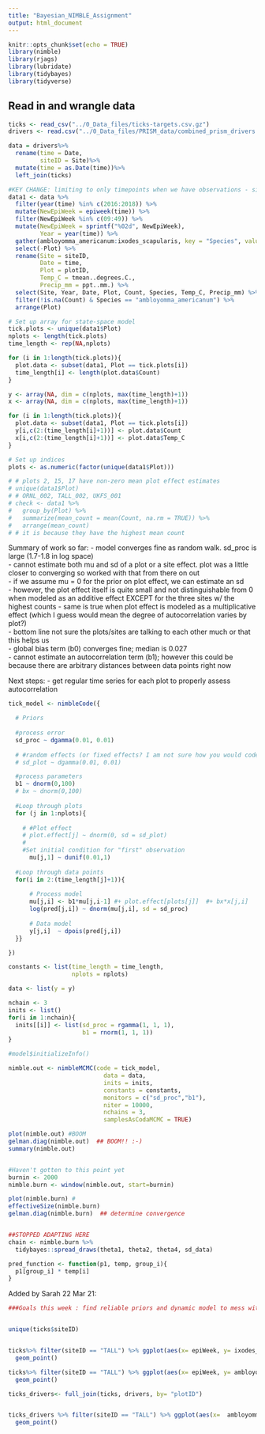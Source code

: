 ```yaml
---
title: "Bayesian_NIMBLE_Assignment"
output: html_document
---
```


```r
knitr::opts_chunk$set(echo = TRUE)
library(nimble)
library(rjags)
library(lubridate)
library(tidybayes)
library(tidyverse)
```

## Read in and wrangle data
```r
ticks <- read_csv("../0_Data_files/ticks-targets.csv.gz")
drivers <- read.csv("../0_Data_files/PRISM_data/combined_prism_drivers.csv")

data = drivers%>%
  rename(time = Date,
         siteID = Site)%>%
  mutate(time = as.Date(time))%>%
  left_join(ticks)

#KEY CHANGE: limiting to only timepoints when we have observations - since we are not currently using state-space anyway, no need to include NA observations at this time, and it facilitates convergence
data1 <- data %>%
  filter(year(time) %in% c(2016:2018)) %>%
  mutate(NewEpiWeek = epiweek(time)) %>%
  filter(NewEpiWeek %in% c(09:49)) %>%
  mutate(NewEpiWeek = sprintf("%02d", NewEpiWeek),
         Year = year(time)) %>%
  gather(ambloyomma_americanum:ixodes_scapularis, key = "Species", value = "Count") %>%
  select(-Plot) %>%
  rename(Site = siteID,
         Date = time,
         Plot = plotID,
         Temp_C = tmean..degrees.C.,
         Precip_mm = ppt..mm.) %>%
  select(Site, Year, Date, Plot, Count, Species, Temp_C, Precip_mm) %>%
  filter(!is.na(Count) & Species == "ambloyomma_americanum") %>%
  arrange(Plot)

# Set up array for state-space model
tick.plots <- unique(data1$Plot)
nplots <- length(tick.plots)
time_length <- rep(NA,nplots)

for (i in 1:length(tick.plots)){
  plot.data <- subset(data1, Plot == tick.plots[i])
  time_length[i] <- length(plot.data$Count)
}

y <- array(NA, dim = c(nplots, max(time_length)+1))
x <- array(NA, dim = c(nplots, max(time_length)+1))

for (i in 1:length(tick.plots)){
  plot.data <- subset(data1, Plot == tick.plots[i])
  y[i,c(2:(time_length[i]+1))] <- plot.data$Count
  x[i,c(2:(time_length[i]+1))] <- plot.data$Temp_C
}

# Set up indices
plots <- as.numeric(factor(unique(data1$Plot)))

# # plots 2, 15, 17 have non-zero mean plot effect estimates
# unique(data1$Plot)
# # ORNL_002, TALL_002, UKFS_001
# check <- data1 %>%
#   group_by(Plot) %>%
#   summarize(mean_count = mean(Count, na.rm = TRUE)) %>%
#   arrange(mean_count)
# # it is because they have the highest mean count
```
Summary of work so far:
- model converges fine as random walk. sd_proc is large (1.7-1.8 in log space)  
- cannot estimate both mu and sd of a plot or a site effect. plot was a little closer to converging so worked with that from there on out  
- if we assume mu = 0 for the prior on plot effect, we can estimate an sd  
- however, the plot effect itself is quite small and not distinguishable from 0 when modeled as an additive effect EXCEPT for the three sites w/ the highest counts
- same is true when plot effect is modeled as a multiplicative effect (which I guess would mean the degree of autocorrelation varies by plot?)  
- bottom line not sure the plots/sites are talking to each other much or that this helps us  
- global bias term (b0) converges fine; median is 0.027   
- cannot estimate an autocorrelation term (b1); however this could be because there are arbitrary distances between data points right now

Next steps:
- get regular time series for each plot to properly assess autocorrelation
```r
tick_model <- nimbleCode({

  # Priors
  
  #process error
  sd_proc ~ dgamma(0.01, 0.01)
  
  # #random effects (or fixed effects? I am not sure how you would code that up differently)
  # sd_plot ~ dgamma(0.01, 0.01)

  #process parameters
  b1 ~ dnorm(0,100)
  # bx ~ dnorm(0,100)
  
  #Loop through plots
  for (j in 1:nplots){
    
    # #Plot effect
    # plot.effect[j] ~ dnorm(0, sd = sd_plot)
    # 
    #Set initial condition for "first" observation
      mu[j,1] ~ dunif(0.01,1)
    
  #Loop through data points
  for(i in 2:(time_length[j]+1)){
    
      # Process model
      mu[j,i] <- b1*mu[j,i-1] #+ plot.effect[plots[j]]  #+ bx*x[j,i]
      log(pred[j,i]) ~ dnorm(mu[j,i], sd = sd_proc)
      
      # Data model
      y[j,i]  ~ dpois(pred[j,i])
  }}

})

constants <- list(time_length = time_length,
                  nplots = nplots)

data <- list(y = y)

nchain <- 3
inits <- list()
for(i in 1:nchain){
  inits[[i]] <- list(sd_proc = rgamma(1, 1, 1),
                     b1 = rnorm(1, 1, 1))
}

#model$initializeInfo()

nimble.out <- nimbleMCMC(code = tick_model,
                           data = data,
                           inits = inits,
                           constants = constants,
                           monitors = c("sd_proc","b1"),
                           niter = 10000,
                           nchains = 3,
                           samplesAsCodaMCMC = TRUE)

plot(nimble.out) #BOOM
gelman.diag(nimble.out)  ## BOOM!! :-)
summary(nimble.out)


#Haven't gotten to this point yet
burnin <- 2000                               
nimble.burn <- window(nimble.out, start=burnin)

plot(nimble.burn) #
effectiveSize(nimble.burn)
gelman.diag(nimble.burn)  ## determine convergence


##STOPPED ADAPTING HERE
chain <- nimble.burn %>%
  tidybayes::spread_draws(theta1, theta2, theta4, sd_data)

pred_function <- function(p1, temp, group_i){
  p1[group_i] * temp[i]
}
```



Added by Sarah 22 Mar 21:
```r
###Goals this week : find reliable priors and dynamic model to mess with in the nimble framework. You gotta represent a couple of different sites with different populations. Historically some of the sites have had zero count and some have had a far number. Try to figure out 


unique(ticks$siteID)


ticks%>% filter(siteID == "TALL") %>% ggplot(aes(x= epiWeek, y= ixodes_scapularis, color= plotID))+
  geom_point()

ticks%>% filter(siteID == "TALL") %>% ggplot(aes(x= epiWeek, y= ambloyomma_americanum, color= plotID))+
  geom_point()

ticks_drivers<- full_join(ticks, drivers, by= "plotID")


ticks_drivers %>% filter(siteID == "TALL") %>% ggplot(aes(x=  ambloyomma_americanum, y= tmean..degrees.C., color= plotID))+
  geom_point()

```

